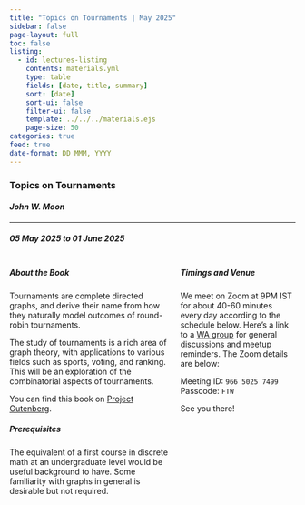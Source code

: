 ```yaml
---
title: "Topics on Tournaments | May 2025"
sidebar: false
page-layout: full
toc: false
listing:
  - id: lectures-listing
    contents: materials.yml
    type: table
    fields: [date, title, summary]
    sort: [date]
    sort-ui: false
    filter-ui: false
    template: ../../../materials.ejs
    page-size: 50
categories: true
feed: true
date-format: DD MMM, YYYY
---
```


### Topics on Tournaments

#### _John W. Moon_

---

##### 05 May 2025 to 01 June 2025

:::: {.columns}

::: {.column width="58%"}
:::{.callout-note icon="false"}
##### About the Book

Tournaments are complete directed graphs, and derive their name from how they naturally model outcomes of round-robin tournaments. 

The study of tournaments is a rich area of graph theory, with applications to various fields such as sports, voting, and ranking. This will be an exploration of the combinatorial aspects of tournaments.

You can find this book on [Project Gutenberg](https://www.gutenberg.org/ebooks/42833).
:::



:::{.callout-tip icon="false"}
##### Prerequisites

The equivalent of a first course in discrete math at an undergraduate level would be useful background to have. Some familiarity with graphs in general is desirable but not required.
:::


:::

::: {.column width="42%"}
:::{.callout-caution icon="false"}
##### Timings and Venue

We meet on Zoom at 9PM IST for about 40-60 minutes every day according to the schedule below. Here's a link to a [WA group](https://chat.whatsapp.com/Kb6oy9BGHc29apNX4tgnbY) for general discussions and meetup reminders. The Zoom details are below:

Meeting ID: `966 5025 7499`<br>
Passcode: `FTW`

See you there!
:::
:::

::::

:::{#lectures-listing}
:::
